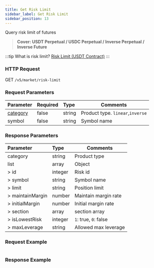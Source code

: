```yaml
---
title: Get Risk Limit
sidebar_label: Get Risk Limit
sidebar_position: 13
---
```


Query risk limit of futures
> **Cover: USDT Perpetual / USDC Perpetual / Inverse Perpetual / Inverse Future**

:::tip
What is risk limit? <a href="https://www.bybit.com/en-US/help-center/bybitHC_Article?language=en_US&id=000001164">Risk Limit (USDT Contract)</a>
:::

### HTTP Request
GET `/v5/market/risk-limit`

### Request Parameters
| Parameter | Required | Type | Comments|
|:----- |:-------|:-----|------ |
|[category](../enum#category) |false |string |Product type. `linear`,`inverse` |
|symbol |false |string |Symbol name|

### Response Parameters
| Parameter | Type | Comments|
|:----- |:-----|----- |
|category |string |Product type |
|list |array |Object |
|> id |integer |Risk id |
|> symbol |string |Symbol name |
|> limit |string |Position limit |
|> maintainMargin |number |Maintain margin rate |
|> initialMargin |number |Initial margin rate |
|> section |array |section array |
|> isLowestRisk |integer |`1`: true, `0`: false |
|> maxLeverage |string |Allowed max leverage |

### Request Example

<Tabs>
<TabItem value="console" label="Console">

```http
```

</TabItem>
</Tabs>

### Response Example

<Tabs>
<TabItem value="js linear" label="linear">

```json

```
</TabItem>
</Tabs>